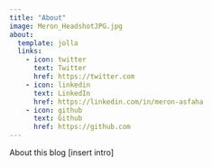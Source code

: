 ```yaml
---
title: "About"
image: Meron_HeadshotJPG.jpg
about:
  template: jolla
  links:
    - icon: twitter
      text: Twitter
      href: https://twitter.com
    - icon: linkedin
      text: LinkedIn
      href: https://linkedin.com/in/meron-asfaha
    - icon: github
      text: Github
      href: https://github.com
---
```


About this blog [insert intro]
